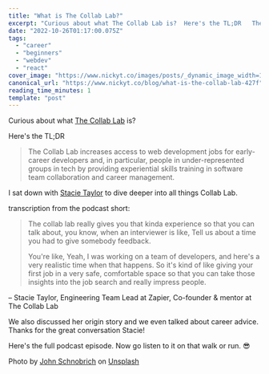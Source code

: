 ```yaml
---
title: "What is The Collab Lab?"
excerpt: "Curious about what The Collab Lab is?  Here's the TL;DR   The Collab Lab increases access to web..."
date: "2022-10-26T01:17:00.075Z"
tags:
  - "career"
  - "beginners"
  - "webdev"
  - "react"
cover_image: "https://www.nickyt.co/images/posts/_dynamic_image_width=1000,height=420,fit=cover,gravity=auto,format=auto_https%3A%2F%2Fdev-to-uploads.s3.amazonaws.com%2Fuploads%2Farticles%2Ftkrykaml6ubzcuocre47.jpg"
canonical_url: "https://www.nickyt.co/blog/what-is-the-collab-lab-427f"
reading_time_minutes: 1
template: "post"
---
```



Curious about what [The Collab Lab](https://the-collab-lab.codes/) is?

Here's the TL;DR

> The Collab Lab increases access to web development jobs for early-career developers and, in particular, people in under-represented groups in tech by providing experiential skills training in software team collaboration and career management.

I sat down with [Stacie Taylor](https://twitter.com/the_real_stacie) to dive deeper into all things Collab Lab.

<Embed url="https://twitter.com/nickytonline/status/1584893066971959297" />

transcription from the podcast short:

> The collab lab really gives you that kinda experience so that you can talk about, you know, when an interviewer is like, Tell us about a time you had to give somebody feedback.
>
> You're like, Yeah, I was working on a team of developers, and here's a very realistic time when that happens. So it's kind of like giving your first job in a very safe, comfortable space so that you can take those insights into the job search and really impress people.

– Stacie Taylor, Engineering Team Lead at Zapier, Co-founder & mentor at The Collab Lab

We also discussed her origin story and we even talked about career advice. Thanks for the great conversation Stacie!

Here's the full podcast episode. Now go listen to it on that walk or run. 😎

<Embed url="https://nickscuts.buzzsprout.com/2065897/11507005-the-collab-lab-with-stacie-taylor" />

Photo by <a href="https://unsplash.com/@johnschno?utm_source=unsplash&utm_medium=referral&utm_content=creditCopyText">John Schnobrich</a> on <a href="https://unsplash.com/s/photos/collaborate?utm_source=unsplash&utm_medium=referral&utm_content=creditCopyText">Unsplash</a>
